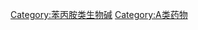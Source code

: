 {{Commonscat|Methamphetamine}}

[[Category:苯丙胺类生物碱|Category:苯丙胺类生物碱]]
[[Category:A类药物|Category:A类药物]]